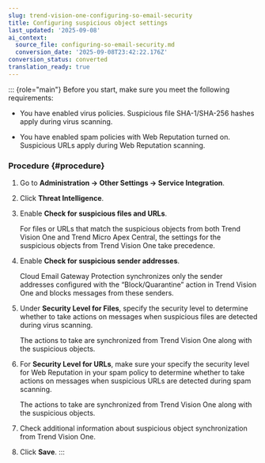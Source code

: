 ```yaml
---
slug: trend-vision-one-configuring-so-email-security
title: Configuring suspicious object settings
last_updated: '2025-09-08'
ai_context:
  source_file: configuring-so-email-security.md
  conversion_date: '2025-09-08T23:42:22.176Z'
conversion_status: converted
translation_ready: true
---
```


::: {role="main"}
Before you start, make sure you meet the following requirements:

- You have enabled virus policies. Suspicious file SHA-1/SHA-256 hashes apply during virus scanning.

- You have enabled spam policies with Web Reputation turned on. Suspicious URLs apply during Web Reputation scanning.

### Procedure {#procedure}

1.  Go to **Administration → Other Settings → Service Integration**.

2.  Click **Threat Intelligence**.

3.  Enable **Check for suspicious files and URLs**.

    For files or URLs that match the suspicious objects from both Trend Vision One and Trend Micro Apex Central, the settings for the suspicious objects from Trend Vision One take precedence.

4.  Enable **Check for suspicious sender addresses**.

    Cloud Email Gateway Protection synchronizes only the sender addresses configured with the “Block/Quarantine” action in Trend Vision One and blocks messages from these senders.

5.  Under **Security Level for Files**, specify the security level to determine whether to take actions on messages when suspicious files are detected during virus scanning.

    The actions to take are synchronized from Trend Vision One along with the suspicious objects.

6.  For **Security Level for URLs**, make sure your specify the security level for Web Reputation in your spam policy to determine whether to take actions on messages when suspicious URLs are detected during spam scanning.

    The actions to take are synchronized from Trend Vision One along with the suspicious objects.

7.  Check additional information about suspicious object synchronization from Trend Vision One.

8.  Click **Save**.
:::
